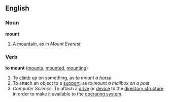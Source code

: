 ==English==
===Noun===
'''mount'''

#A [[mountain]], as in ''Mount Everest''

===Verb===
'''to mount''' ([[mounts]], [[mounted]], [[mounting]])

#To [[climb]] up on something, as ''to mount a [[horse]]''
#To attach an object to a [[support]], as ''to mount a mailbox on a post''
#''Computer Science.'' To attach a [[drive]] or [[device]] to the [[directory structure]] in order to make it available to the [[operating system]].